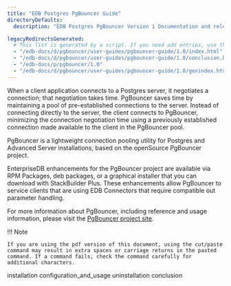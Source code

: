 ```yaml
---
title: "EDB Postgres PgBouncer Guide"
directoryDefaults:
  description: "EDB Postgres PgBouncer Version 1 Documentation and release notes."

legacyRedirectsGenerated:
  # This list is generated by a script. If you need add entries, use the `legacyRedirects` key.
  - "/edb-docs/d/pgbouncer/user-guides/pgbouncer-guide/1.0/index.html"
  - "/edb-docs/d/pgbouncer/user-guides/pgbouncer-guide/1.0/conclusion.html"
  - "/edb-docs/p/pgbouncer/1.0"
  - "/edb-docs/d/pgbouncer/user-guides/pgbouncer-guide/1.0/genindex.html"
---
```




When a client application connects to a Postgres server, it negotiates a connection; that negotiation takes time. PgBouncer saves time by maintaining a pool of pre-established connections to the server. Instead of connecting directly to the server, the client connects to PgBouncer, minimizing the connection negotiation time using a previously established connection made available to the client in the PgBouncer pool.

PgBouncer is a lightweight connection pooling utility for Postgres and Advanced Server installations, based on the openSource PgBouncer project.

EnterpriseDB enhancements for the PgBouncer project are available via RPM Packages, deb packages, or a graphical installer that you can download with StackBuilder Plus. These enhancements allow PgBouncer to service clients that are using EDB Connectors that require compatible out parameter handling.

For more information about PgBouncer, including reference and usage information, please visit the [PgBouncer project site](https://www.pgbouncer.org).

!!! Note

    If you are using the pdf version of this document, using the cut/paste command may result in extra spaces or carriage returns in the pasted command. If a command fails, check the command carefully for additional characters.

<div class="toctree" maxdepth="2">

installation configuration\_and\_usage uninstallation conclusion

